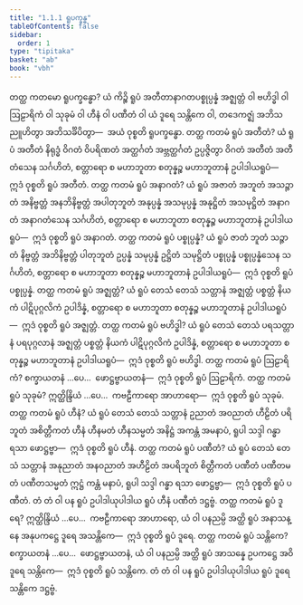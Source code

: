 ```yaml
---
title: "1.1.1 ရူပက္ခန္ဓ"
tableOfContents: false
sidebar:
  order: 1
type: "tipitaka"
basket: "ab"
book: "vbh"
---
```



<DynamicBreadcrumb />

<Division number="2" book="vbh">

<Paragraph number="3" book="vbh">
တတ္ထ ကတမော ရူပက္ခန္ဓော? ယံ ကိဉ္စိ ရူပံ အတီတာနာဂတပစ္စုပ္ပန္နံ အဇ္ဈတ္တံ ဝါ ဗဟိဒ္ဓါ ဝါ ဩဠာရိကံ ဝါ သုခုမံ ဝါ ဟီနံ ဝါ ပဏီတံ ဝါ ယံ ဒူရေ သန္တိကေ ဝါ, တဒေကဇ္ဈံ အဘိသညူဟိတွာ အဘိသင်္ခိပိတွာ—  အယံ ဝုစ္စတိ ရူပက္ခန္ဓော.
</Paragraph>

</Division>
<Division number="3" book="vbh">

<Paragraph number="4" book="vbh">
တတ္ထ ကတမံ ရူပံ အတီတံ? ယံ ရူပံ အတီတံ နိရုဒ္ဓံ ဝိဂတံ ဝိပရိဏတံ အတ္ထင်္ဂတံ အဗ္ဘတ္ထင်္ဂတံ ဥပ္ပဇ္ဇိတွာ ဝိဂတံ အတီတံ အတီတံသေန သင်္ဂဟိတံ, စတ္တာရော စ မဟာဘူတာ စတုန္နဉ္စ မဟာဘူတာနံ ဥပါဒါယရူပံ—  ဣဒံ ဝုစ္စတိ ရူပံ အတီတံ.
</Paragraph>

<Paragraph number="5" book="vbh">
တတ္ထ ကတမံ ရူပံ အနာဂတံ? ယံ ရူပံ အဇာတံ အဘူတံ အသဉ္ဇာတံ အနိဗ္ဗတ္တံ အနဘိနိဗ္ဗတ္တံ အပါတုဘူတံ အနုပ္ပန္နံ အသမုပ္ပန္နံ အနုဋ္ဌိတံ အသမုဋ္ဌိတံ အနာဂတံ အနာဂတံသေန သင်္ဂဟိတံ, စတ္တာရော စ မဟာဘူတာ စတုန္နဉ္စ မဟာဘူတာနံ ဥပါဒါယရူပံ—  ဣဒံ ဝုစ္စတိ ရူပံ အနာဂတံ.
</Paragraph>

<Paragraph number="6" book="vbh">
တတ္ထ ကတမံ ရူပံ ပစ္စုပ္ပန္နံ? ယံ ရူပံ ဇာတံ ဘူတံ သဉ္ဇာတံ နိဗ္ဗတ္တံ အဘိနိဗ္ဗတ္တံ ပါတုဘူတံ ဥပ္ပန္နံ သမုပ္ပန္နံ ဥဋ္ဌိတံ သမုဋ္ဌိတံ ပစ္စုပ္ပန္နံ ပစ္စုပ္ပန္နံသေန သင်္ဂဟိတံ, စတ္တာရော စ မဟာဘူတာ စတုန္နဉ္စ မဟာဘူတာနံ ဥပါဒါယရူပံ—  ဣဒံ ဝုစ္စတိ ရူပံ ပစ္စုပ္ပန္နံ.
</Paragraph>

</Division>
<Division number="4" book="vbh">

<Paragraph number="7" book="vbh">
တတ္ထ ကတမံ ရူပံ အဇ္ဈတ္တံ? ယံ ရူပံ တေသံ တေသံ သတ္တာနံ အဇ္ဈတ္တံ ပစ္စတ္တံ နိယကံ ပါဋိပုဂ္ဂလိကံ ဥပါဒိန္နံ, စတ္တာရော စ မဟာဘူတာ စတုန္နဉ္စ မဟာဘူတာနံ ဥပါဒါယရူပံ—  ဣဒံ ဝုစ္စတိ ရူပံ အဇ္ဈတ္တံ.
</Paragraph>

<Paragraph number="8" book="vbh">
တတ္ထ ကတမံ ရူပံ ဗဟိဒ္ဓါ? ယံ ရူပံ တေသံ တေသံ ပရသတ္တာနံ ပရပုဂ္ဂလာနံ အဇ္ဈတ္တံ ပစ္စတ္တံ နိယကံ ပါဋိပုဂ္ဂလိကံ ဥပါဒိန္နံ, စတ္တာရော စ မဟာဘူတာ စတုန္နဉ္စ မဟာဘူတာနံ ဥပါဒါယရူပံ—  ဣဒံ ဝုစ္စတိ ရူပံ ဗဟိဒ္ဓါ.
</Paragraph>

</Division>
<Division number="5" book="vbh">

<Paragraph number="9" book="vbh">
တတ္ထ ကတမံ ရူပံ ဩဠာရိကံ? စက္ခာယတနံ …ပေ…  ဖောဋ္ဌဗ္ဗာယတနံ—  ဣဒံ ဝုစ္စတိ ရူပံ ဩဠာရိကံ.
</Paragraph>

<Paragraph number="10" book="vbh">
တတ္ထ ကတမံ ရူပံ သုခုမံ? ဣတ္ထိန္ဒြိယံ …ပေ…  ကဗဠီကာရော အာဟာရော—  ဣဒံ ဝုစ္စတိ ရူပံ သုခုမံ.
</Paragraph>

</Division>
<Division number="6" book="vbh">

<Paragraph number="11" book="vbh">
တတ္ထ ကတမံ ရူပံ ဟီနံ? ယံ ရူပံ တေသံ တေသံ သတ္တာနံ ဥညာတံ အဝညာတံ ဟီဠိတံ ပရိဘူတံ အစိတ္တီကတံ ဟီနံ ဟီနမတံ ဟီနသမ္မတံ အနိဋ္ဌံ အကန္တံ အမနာပံ, ရူပါ သဒ္ဒါ ဂန္ဓာ ရသာ ဖောဋ္ဌဗ္ဗာ—  ဣဒံ ဝုစ္စတိ ရူပံ ဟီနံ.
</Paragraph>

<Paragraph number="12" book="vbh">
တတ္ထ ကတမံ ရူပံ ပဏီတံ? ယံ ရူပံ တေသံ တေသံ သတ္တာနံ အနုညာတံ အနဝညာတံ အဟီဠိတံ အပရိဘူတံ စိတ္တီကတံ ပဏီတံ ပဏီတမတံ ပဏီတသမ္မတံ ဣဋ္ဌံ ကန္တံ မနာပံ, ရူပါ သဒ္ဒါ ဂန္ဓာ ရသာ ဖောဋ္ဌဗ္ဗာ—  ဣဒံ ဝုစ္စတိ ရူပံ ပဏီတံ. တံ တံ ဝါ ပန ရူပံ ဥပါဒါယုပါဒါယ ရူပံ ဟီနံ ပဏီတံ ဒဋ္ဌဗ္ဗံ.
</Paragraph>

</Division>
<Division number="7" book="vbh">

<Paragraph number="13" book="vbh">
တတ္ထ ကတမံ ရူပံ ဒူရေ? ဣတ္ထိန္ဒြိယံ …ပေ…  ကဗဠီကာရော အာဟာရော, ယံ ဝါ ပနညမ္ပိ အတ္ထိ ရူပံ အနာသန္နေ အနုပကဋ္ဌေ ဒူရေ အသန္တိကေ—  ဣဒံ ဝုစ္စတိ ရူပံ ဒူရေ.
</Paragraph>

<Paragraph number="14" book="vbh">
တတ္ထ ကတမံ ရူပံ သန္တိကေ? စက္ခာယတနံ …ပေ…  ဖောဋ္ဌဗ္ဗာယတနံ, ယံ ဝါ ပနညမ္ပိ အတ္ထိ ရူပံ အာသန္နေ ဥပကဋ္ဌေ အဝိဒူရေ သန္တိကေ—  ဣဒံ ဝုစ္စတိ ရူပံ သန္တိကေ. တံ တံ ဝါ ပန ရူပံ ဥပါဒါယုပါဒါယ ရူပံ ဒူရေ သန္တိကေ ဒဋ္ဌဗ္ဗံ.
</Paragraph>
</Division>